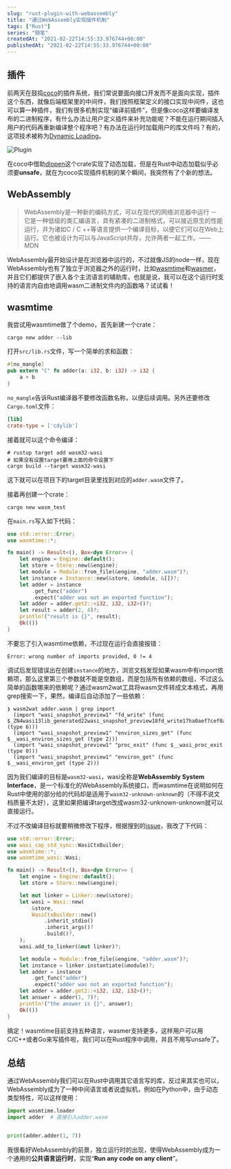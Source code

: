 ```yaml
---
slug: "rust-plugin-with-webassembly"
title: "通过WebAssembly实现插件机制"
tags: ["Rust"]
series: "随笔"
createdAt: "2021-02-22T14:55:33.976744+00:00"
publishedAt: "2021-02-22T14:55:33.976744+00:00"
---
```


## 插件

前两天在鼓捣[coco](https://github.com/inherd/coco)的插件系统，我们常说要面向接口开发而不是面向实现，插件这个东西，就像后端框架里的中间件，我们按照框架定义的接口实现中间件，这也可以算一种插件，我们有很多机制实现“编译前插件”，但是像coco这样要编译发布的二进制程序，有什么办法让用户定义插件来补充功能呢？不能在运行期间插入用户的代码再重新编译整个程序吧？有办法在运行时加载用户的库文件吗？有的，这项技术被称为[Dynamic Loading](https://en.wikipedia.org/wiki/Dynamic_loading)。

![Plugin](https://i.loli.net/2021/02/22/SdDIRAY45lGKXWV.png)

在coco中借助[dlopen](https://crates.io/crates/dlopen)这个crate实现了动态加载，但是在Rust中动态加载似乎必须要**unsafe**，就在为coco实现插件机制的某个瞬间，我突然有了个新的想法。

## WebAssembly

> WebAssembly是一种新的编码方式，可以在现代的网络浏览器中运行 － 它是一种低级的类汇编语言，具有紧凑的二进制格式，可以接近原生的性能运行，并为诸如C / C ++等语言提供一个编译目标，以便它们可以在Web上运行。它也被设计为可以与JavaScript共存，允许两者一起工作。——MDN

WebAssembly最开始设计是在浏览器中运行的，不过就像JS的node一样，现在WebAssembly也有了独立于浏览器之外的运行时，比如[wasmtime](https://github.com/bytecodealliance/wasmtime)和[wasmer](https://github.com/wasmerio/wasmer)，并且它们都提供了嵌入各个主流语言的辅助库，也就是说，我可以在这个运行时支持的语言内自由地调用wasm二进制文件内的函数咯？试试看！

## wasmtime

我尝试用wasmtime做了个demo，首先新建一个crate：

```shell
cargo new adder --lib
```

打开`src/lib.rs`文件，写一个简单的求和函数：

```rust
#[no_mangle]
pub extern "C" fn adder(a: i32, b: i32) -> i32 {
    a + b
}
```

`no_mangle`告诉Rust编译器不要修改函数名称，以便后续调用。另外还要修改`Cargo.toml`文件：

```toml
[lib]
crate-type = ['cdylib']
```

接着就可以这个命令编译：

```shell
# rustup target add wasm32-wasi
# 如果没有设置target要用上面的命令设置下
cargo build --target wasm32-wasi
```

这下就可以在项目下的target目录里找到对应的`adder.wasm`文件了。

接着再创建一个crate：

```shell
cargo new wasm_test
```

在`main.rs`写入如下代码：

```rust
use std::error::Error;
use wasmtime::*;

fn main() -> Result<(), Box<dyn Error>> {
    let engine = Engine::default();
    let store = Store::new(&engine);
    let module = Module::from_file(&engine, "adder.wasm")?;
    let instance = Instance::new(&store, &module, &[])?;
    let adder = instance
        .get_func("adder")
        .expect("adder was not an exported function");
    let adder = adder.get2::<i32, i32, i32>()?;
    let result = adder(2, 4)?;
    println!("result is {}", result);
    Ok(())
}
```

不要忘了引入wasmtime依赖，不过现在运行会直接报错：

```
Error: wrong number of imports provided, 0 != 4
```

调试后发现错误出在创建`instance`的地方，浏览文档发现如果wasm中有import依赖项，那么这里第三个参数就不能是空数组，而是包括所有依赖的数组，不过这么简单的函数哪来的依赖呢？通过wasm2wat工具将wasm文件转成文本格式，再用grep搜索一下，果然，编译后自动添加了一些依赖：

```shell
❯ wasm2wat adder.wasm | grep import
  (import "wasi_snapshot_preview1" "fd_write" (func $_ZN4wasi13lib_generated22wasi_snapshot_preview18fd_write17ha0aef7cef0a152b0E (type 6)))
  (import "wasi_snapshot_preview1" "environ_sizes_get" (func $__wasi_environ_sizes_get (type 2)))
  (import "wasi_snapshot_preview1" "proc_exit" (func $__wasi_proc_exit (type 0)))
  (import "wasi_snapshot_preview1" "environ_get" (func $__wasi_environ_get (type 2)))
```

因为我们编译的目标是`wasm32-wasi`，wasi全称是**WebAssembly System Interface**，是一个标准化的WebAssembly系统接口，而wasmtime在说明如何在Rust中使用的部分给的代码却是适用于`wasm32-unknown-unknown`的（不得不说文档质量不太好），这里如果把编译target改成wasm32-unknown-unknown就可以直接运行。

不过不改编译目标就要稍微修改下程序，根据搜到的[issue](https://github.com/bytecodealliance/wasmtime/issues/1730)，我改了下代码：

```rust
use std::error::Error;
use wasi_cap_std_sync::WasiCtxBuilder;
use wasmtime::*;
use wasmtime_wasi::Wasi;

fn main() -> Result<(), Box<dyn Error>> {
    let engine = Engine::default();
    let store = Store::new(&engine);

    let mut linker = Linker::new(&store);
    let wasi = Wasi::new(
        &store,
        WasiCtxBuilder::new()
            .inherit_stdio()
            .inherit_args()?
            .build()?,
    );
    wasi.add_to_linker(&mut linker)?;

    let module = Module::from_file(&engine, "adder.wasm")?;
    let instance = linker.instantiate(&module)?;
    let adder = instance
        .get_func("adder")
        .expect("adder was not an exported function");
    let adder = adder.get2::<i32, i32, i32>()?;
    let answer = adder(1, 7)?;
    println!("the answer is {}", answer);
    Ok(())
}
```

搞定！wasmtime目前支持五种语言，wasmer支持更多，这样用户可以用C/C++或者Go来写插件啦，我们可以在Rust程序中调用，并且不用写unsafe了。

## 总结

通过WebAssembly我们可以在Rust中调用其它语言写的库，反过来其实也可以，WebAssembly成为了一种中间语言或者说虚拟机，例如在Python中，由于动态类型特性，可以这样使用：

```python
import wasmtime.loader
import adder  # 直接引入adder.wasm


print(adder.adder(1, 7))
```

我很看好WebAssembly的前景，独立运行时的出现，使得WebAssembly成为一个通用的**公共语言运行时**，实现“**Run any code on any client**”。
